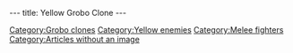 ---
title: Yellow Grobo Clone
---

{{Enemy|
Name=Yellow grobo clones|
Image=DIVERS.gif|
Range=Yellow|
Reaction=Move sideways|
Recovery=0.7 seconds|
Rate=2 seconds|
Damage=8%|
Range=Melee|
Speed=14.4 kph average; 18 maximum}}

{{Stub}}

[[Category:Grobo clones]]
[[Category:Yellow enemies]]
[[Category:Melee fighters]]
[[Category:Articles without an image]]